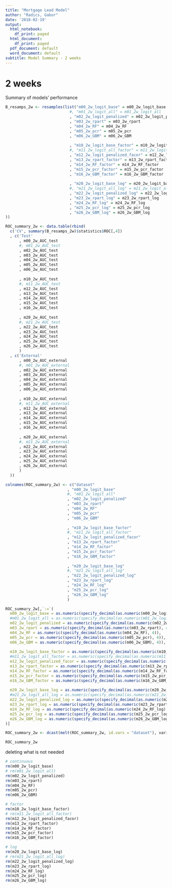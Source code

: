 ---
title: "Mortgage Lead Model"
author: "Radics, Gabor"
date: '2018-02-19'
output:
  html_notebook:
    df_print: paged
  html_document:
    df_print: paged
  pdf_document: default
  word_document: default
subtitle: Model Summary - 2 weeks
---

# 2 weeks

Summary of models' performance
```{r echo=FALSE}
B_resamps_2w <- resamples(list("m00_2w_logit_base" = m00_2w_logit_base
                            #, "m01_2w_logit_all" = m01_2w_logit_all
                            , "m02_2w_logit_penalized" = m02_2w_logit_penalized
                            , "m03_2w_rpart" = m03_2w_rpart
                            , "m04_2w_RF" = m04_2w_RF
                            , "m05_2w_pcr" = m05_2w_pcr
                            , "m06_2w_GBM" = m06_2w_GBM
                            
                            , "m10_2w_logit_base_factor" = m10_2w_logit_base_factor
                            #, "m11_2w_logit_all_factor" = m11_2w_logit_all_factor
                            , "m12_2w_logit_penalized_facor" = m12_2w_logit_penalized_facor
                            , "m13_2w_rpart_factor" = m13_2w_rpart_factor
                            , "m14_2w_RF_factor" = m14_2w_RF_factor
                            , "m15_2w_pcr_factor" = m15_2w_pcr_factor
                            , "m16_2w_GBM_factor" = m16_2w_GBM_factor
                            
                            , "m20_2w_logit_base_log" = m20_2w_logit_base_log
                            #, "m21_2w_logit_all_log" = m21_2w_logit_all_log
                            , "m22_2w_logit_penalized_log" = m22_2w_logit_penalized_log
                            , "m23_2w_rpart_log" = m23_2w_rpart_log
                            , "m24_2w_RF_log" = m24_2w_RF_log
                            , "m25_2w_pcr_log" = m25_2w_pcr_log
                            , "m26_2w_GBM_log" = m26_2w_GBM_log
))

ROC_summary_2w <- data.table(rbind(
  c('CV', summary(B_resamps_2w)$statistics$ROC[,4])
  , c('Test'
      , m00_2w_AUC_test
      #, m01_2w_AUC_test
      , m02_2w_AUC_test
      , m03_2w_AUC_test
      , m04_2w_AUC_test
      , m05_2w_AUC_test
      , m06_2w_AUC_test
      
      , m10_2w_AUC_test
      #, m11_2w_AUC_test
      , m12_2w_AUC_test
      , m13_2w_AUC_test
      , m14_2w_AUC_test
      , m15_2w_AUC_test
      , m16_2w_AUC_test
      
      , m20_2w_AUC_test
      #, m21_2w_AUC_test
      , m22_2w_AUC_test
      , m23_2w_AUC_test
      , m24_2w_AUC_test
      , m25_2w_AUC_test
      , m26_2w_AUC_test
      )
  , c('External'
      , m00_2w_AUC_external
      #, m01_2w_AUC_external
      , m02_2w_AUC_external
      , m03_2w_AUC_external
      , m04_2w_AUC_external
      , m05_2w_AUC_external
      , m06_2w_AUC_external
      
      , m10_2w_AUC_external
      #, m11_2w_AUC_external
      , m12_2w_AUC_external
      , m13_2w_AUC_external
      , m14_2w_AUC_external
      , m15_2w_AUC_external
      , m16_2w_AUC_external
      
      , m20_2w_AUC_external
      #, m21_2w_AUC_external
      , m22_2w_AUC_external
      , m23_2w_AUC_external
      , m24_2w_AUC_external
      , m25_2w_AUC_external
      , m26_2w_AUC_external
      )
  ))

colnames(ROC_summary_2w) <- c("dataset"
                           , "m00_2w_logit_base"
                           #, "m01_2w_logit_all"
                           , "m02_2w_logit_penalized"
                           , "m03_2w_rpart"
                           , "m04_2w_RF"
                           , "m05_2w_pcr"
                           , "m06_2w_GBM"
                           
                           , "m10_2w_logit_base_factor"
                           #, "m11_2w_logit_all_factor"
                           , "m12_2w_logit_penalized_facor"
                           , "m13_2w_rpart_factor"
                           , "m14_2w_RF_factor"
                           , "m15_2w_pcr_factor"
                           , "m16_2w_GBM_factor"
                           
                           , "m20_2w_logit_base_log"
                           #, "m21_2w_logit_all_log"
                           , "m22_2w_logit_penalized_log"
                           , "m23_2w_rpart_log"
                           , "m24_2w_RF_log"
                           , "m25_2w_pcr_log"
                           , "m26_2w_GBM_log"
                           )

ROC_summary_2w[,`:=`(
  m00_2w_logit_base = as.numeric(specify_decimal(as.numeric(m00_2w_logit_base), 4)),
  #m01_2w_logit_all = as.numeric(specify_decimal(as.numeric(m01_2w_logit_all), 4)),
  m02_2w_logit_penalized = as.numeric(specify_decimal(as.numeric(m02_2w_logit_penalized), 4)),
  m03_2w_rpart = as.numeric(specify_decimal(as.numeric(m03_2w_rpart), 4)),
  m04_2w_RF = as.numeric(specify_decimal(as.numeric(m04_2w_RF), 4)),
  m05_2w_pcr = as.numeric(specify_decimal(as.numeric(m05_2w_pcr), 4)),
  m06_2w_GBM = as.numeric(specify_decimal(as.numeric(m06_2w_GBM), 4)),
  
  m10_2w_logit_base_factor = as.numeric(specify_decimal(as.numeric(m10_2w_logit_base_factor), 4)),
  #m11_2w_logit_all_factor = as.numeric(specify_decimal(as.numeric(m11_2w_logit_all_factor), 4)),
  m12_2w_logit_penalized_facor = as.numeric(specify_decimal(as.numeric(m12_2w_logit_penalized_facor), 4)),
  m13_2w_rpart_factor = as.numeric(specify_decimal(as.numeric(m13_2w_rpart_factor), 4)),
  m14_2w_RF_factor = as.numeric(specify_decimal(as.numeric(m14_2w_RF_factor), 4)),
  m15_2w_pcr_factor = as.numeric(specify_decimal(as.numeric(m15_2w_pcr_factor), 4)),
  m16_2w_GBM_factor = as.numeric(specify_decimal(as.numeric(m16_2w_GBM_factor), 4)),
  
  m20_2w_logit_base_log = as.numeric(specify_decimal(as.numeric(m20_2w_logit_base_log), 4)),
  #m21_2w_logit_all_log = as.numeric(specify_decimal(as.numeric(m21_2w_logit_all_log), 4)),
  m22_2w_logit_penalized_log = as.numeric(specify_decimal(as.numeric(m22_2w_logit_penalized_log), 4)),
  m23_2w_rpart_log = as.numeric(specify_decimal(as.numeric(m23_2w_rpart_log), 4)),
  m24_2w_RF_log = as.numeric(specify_decimal(as.numeric(m24_2w_RF_log), 4)),
  m25_2w_pcr_log = as.numeric(specify_decimal(as.numeric(m25_2w_pcr_log), 4)),
  m26_2w_GBM_log = as.numeric(specify_decimal(as.numeric(m26_2w_GBM_log), 4))
)]

ROC_summary_2w <- dcast(melt(ROC_summary_2w, id.vars = "dataset"), variable ~ dataset)

ROC_summary_2w
```

deleting what is not needed
```{r}
# continuous
rm(m00_2w_logit_base)
# rm(m01_2w_logit_all)
rm(m02_2w_logit_penalized)
rm(m03_2w_rpart)
rm(m04_2w_RF)
rm(m05_2w_pcr)
rm(m06_2w_GBM)

# factor
rm(m10_2w_logit_base_factor)
# rm(m11_2w_logit_all_factor)
rm(m12_2w_logit_penalized_facor)
rm(m13_2w_rpart_factor)
rm(m14_2w_RF_factor)
rm(m15_2w_pcr_factor)
rm(m16_2w_GBM_factor)

# log
rm(m20_2w_logit_base_log)
# rm(m21_2w_logit_all_log)
rm(m22_2w_logit_penalized_log)
rm(m23_2w_rpart_log)
rm(m24_2w_RF_log)
rm(m25_2w_pcr_log)
rm(m26_2w_GBM_log)
```

